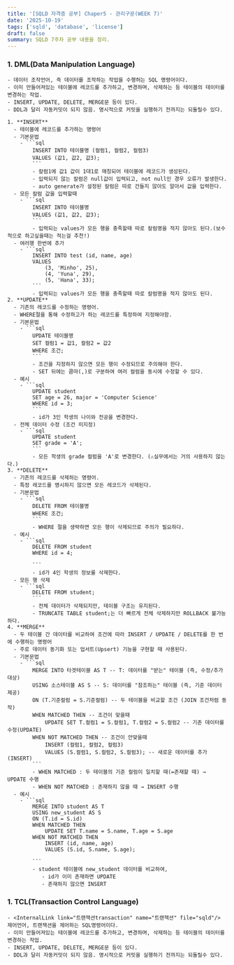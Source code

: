 ```yaml
---
title: '[SQLD 자격증 공부] Chaper5 - 관리구문(WEEK 7)'
date: '2025-10-19'
tags: ['sqld', 'database', 'license']
draft: false
summary: SQLD 7주차 공부 내용을 정리.
---
```



### 1. DML(Data Manipulation Language)

    - 데이터 조작언어, 즉 데이터를 조작하는 작업을 수행허는 SQL 명령어이다.
    - 이미 만들어져있는 테이블에 레코드를 추가하고, 변경하며, 삭제하는 등 테이블의 데이터를 변경하는 작업.
    - INSERT, UPDATE, DELETE, MERGE문 등이 있다.
    - DDL과 달리 자동커밋이 되지 않음. 명시적으로 커밋을 실행하기 전까지는 되돌릴수 있다.

    1. **INSERT**
      - 테이블에 레코드를 추가하는 명령어
      - 기본문법
        - ```sql
            INSERT INTO 테이블명 (컬럼1, 컬럼2, 컬럼3)
            VALUES (값1, 값2, 값3);
            ```
            - 칼럼1에 값1 값이 1대1로 매칭되어 테이블에 레코드가 생성된다.
            - 입력되지 않는 칼럼은 null값이 입력되고, not null인 경우 오류가 발생한다.
            - auto generate가 설정된 칼럼은 따로 건들지 않아도 알아서 값을 입력한다.
      - 모든 칼럼 값을 입력할때
        - ```sql
            INSERT INTO 테이블명
            VALUES (값1, 값2, 값3);
            ```
            - 입력되는 values가 모든 행을 충족할때 따로 칼럼명을 적지 않아도 된다.(보수적으로 하고싶을때는 적는걸 추천!)
      - 여러행 한번에 추가
        - ```sql
            INSERT INTO test (id, name, age)
            VALUES
                (3, 'Minho', 25),
                (4, 'Yuna', 29),
                (5, 'Hana', 33);
            ```
            - 입력되는 values가 모든 행을 충족할때 따로 칼럼명을 적지 않아도 된다.
    2. **UPDATE**
      - 기존의 레코드를 수정하는 명령어.
      - WHERE절을 통해 수정하고가 하는 레코드를 특정하여 지정해야함.
      - 기본문법
        - ```sql
            UPDATE 테이블명
            SET 컬럼1 = 값1, 컬럼2 = 값2
            WHERE 조건;
            ```
            - 조건을 지정하지 않으면 모든 행이 수정되므로 주의해야 한다.
            - SET 뒤에는 콤마(,)로 구분하여 여러 컬럼을 동시에 수정할 수 있다.
      - 예시
        - ```sql
            UPDATE student
            SET age = 26, major = 'Computer Science'
            WHERE id = 3;
            ```
            - id가 3인 학생의 나이와 전공을 변경한다.
      - 전체 데이터 수정 (조건 미지정)
        - ```sql
            UPDATE student
            SET grade = 'A';
            ```
            - 모든 학생의 grade 컬럼을 'A'로 변경한다. (⚠️실무에서는 거의 사용하지 않는다.)
    3. **DELETE**
      - 기존의 레코드를 삭제하는 명령어.
      - 특정 레코드를 명시하지 않으면 모든 레코드가 삭제된다.
      - 기본문법
        - ```sql
            DELETE FROM 테이블명
            WHERE 조건;
            ```
            - WHERE 절을 생략하면 모든 행이 삭제되므로 주의가 필요하다.
      - 예시
        - ```sql
            DELETE FROM student
            WHERE id = 4;

            ```
            - id가 4인 학생의 정보를 삭제한다.
      - 모든 행 삭제
        - ```sql
            DELETE FROM student;
            ```
            - 전체 데이터가 삭제되지만, 테이블 구조는 유지된다.
            - TRUNCATE TABLE student;는 더 빠르게 전체 삭제하지만 ROLLBACK 불가능하다.
    4. **MERGE**
      - 두 테이블 간 데이터를 비교하여 조건에 따라 INSERT / UPDATE / DELETE를 한 번에 수행하는 명령어
      - 주로 데이터 동기화 또는 업서트(Upsert) 기능을 구현할 때 사용된다.
      - 기본문법
        - ```sql
            MERGE INTO 타겟테이블 AS T -- T: 데이터를 "받는" 테이블 (즉, 수정/추가 대상)
            USING 소스테이블 AS S -- S: 데이터를 "참조하는" 테이블 (즉, 기준 데이터 제공)
            ON (T.기준컬럼 = S.기준컬럼) -- 두 테이블을 비교할 조건 (JOIN 조건처럼 동작)
            WHEN MATCHED THEN -- 조건이 맞을때
                UPDATE SET T.컬럼1 = S.컬럼1, T.컬럼2 = S.컬럼2 -- 기존 데이터를 수정(UPDATE)
            WHEN NOT MATCHED THEN -- 조건이 안맞을때
                INSERT (컬럼1, 컬럼2, 컬럼3)
                VALUES (S.컬럼1, S.컬럼2, S.컬럼3); -- 새로운 데이터를 추가(INSERT)
            ```
            - WHEN MATCHED : 두 테이블의 기준 컬럼이 일치할 때(=존재할 때) → UPDATE 수행
            - WHEN NOT MATCHED : 존재하지 않을 때 → INSERT 수행
      - 예시
        - ```sql
            MERGE INTO student AS T
            USING new_student AS S
            ON (T.id = S.id)
            WHEN MATCHED THEN
                UPDATE SET T.name = S.name, T.age = S.age
            WHEN NOT MATCHED THEN
                INSERT (id, name, age)
                VALUES (S.id, S.name, S.age);

            ```
            - student 테이블에 new_student 데이터를 비교하여,
               - id가 이미 존재하면 UPDATE
               - 존재하지 않으면 INSERT

### 1. TCL(Transaction Control Language)

    - <InternalLink link="트랜잭션transaction" name="트랜잭션" file="sqld"/> 제어언어, 트랜잭션을 제어하는 SQL명령어이다.
    - 이미 만들어져있는 테이블에 레코드를 추가하고, 변경하며, 삭제하는 등 테이블의 데이터를 변경하는 작업.
    - INSERT, UPDATE, DELETE, MERGE문 등이 있다.
    - DDL과 달리 자동커밋이 되지 않음. 명시적으로 커밋을 실행하기 전까지는 되돌릴수 있다.
